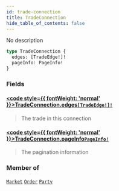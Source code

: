 ```yaml
---
id: trade-connection
title: TradeConnection
hide_table_of_contents: false
---
```








No description

```graphql
type TradeConnection {
  edges: [TradeEdge!]!
  pageInfo: PageInfo!
}
```


### Fields

#### [<code style={{ fontWeight: 'normal' }}>TradeConnection.<b>edges</b></code>](#)<Bullet />[`[TradeEdge!]!`](/docs/testnet/graphql/objects/trade-edge) <Badge class="secondary" text="non-null"/> <Badge class="secondary" text="object"/>
> The trade in this connection
> 

#### [<code style={{ fontWeight: 'normal' }}>TradeConnection.<b>pageInfo</b></code>](#)<Bullet />[`PageInfo!`](/docs/testnet/graphql/objects/page-info) <Badge class="secondary" text="non-null"/> <Badge class="secondary" text="object"/>
> The pagination information
> 



### Member of

[`Market`](/docs/testnet/graphql/objects/market)  <Badge class="secondary" text="object"/><Bullet />[`Order`](/docs/testnet/graphql/objects/order)  <Badge class="secondary" text="object"/><Bullet />[`Party`](/docs/testnet/graphql/objects/party)  <Badge class="secondary" text="object"/>




